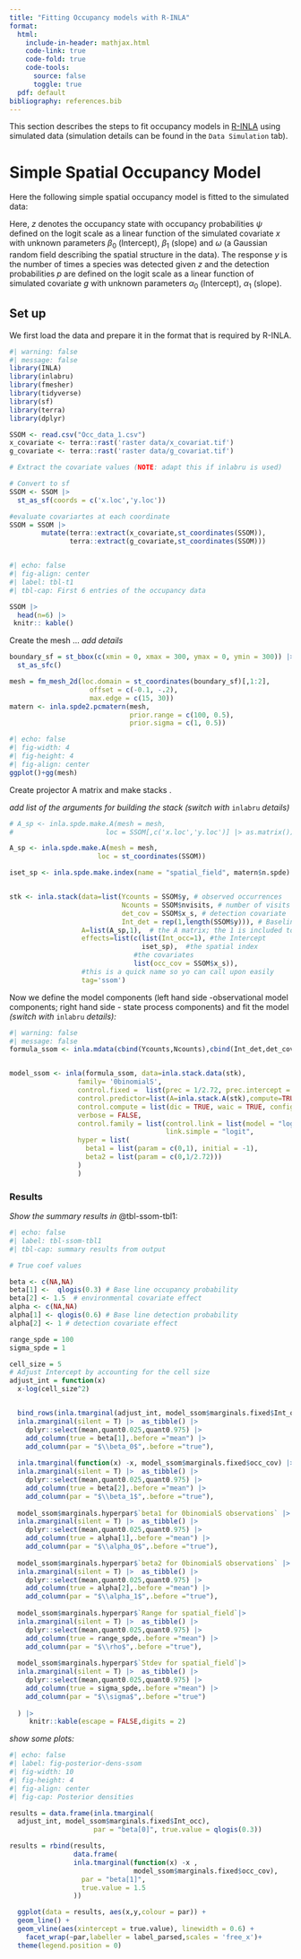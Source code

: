 ```yaml
---
title: "Fitting Occupancy models with R-INLA"
format: 
  html: 
    include-in-header: mathjax.html
    code-link: true
    code-fold: true
    code-tools: 
      source: false
      toggle: true
  pdf: default
bibliography: references.bib
---
```


This section describes the steps to fit occupancy models in [R-INLA](https://www.r-inla.org/) using simulated data (simulation details can be found in the `Data Simulation` tab).

# Simple Spatial Occupancy Model

Here the following simple spatial occupancy model is fitted to the simulated data:

```{=tex}
\begin{align}
z_{i} &\sim \mathrm{Bernoulli}(\psi_{i}) \nonumber \\
& \mathrm{logit}(\psi_{i}) = \beta_1 + \beta_1 x_i + \omega_i \nonumber \\
y_{i}|z_{i} &\sim \mathrm{Binomial}(K_i,z_{i} \times p_i)\nonumber\\
\mathrm{logit}(p_{i}) &= \alpha_0 + \alpha_1 g_{i}.
\label{eq:SSOM}
\end{align}
```
Here, $z$ denotes the occupancy state with occupancy probabilities $\psi$ defined on the logit scale as a linear function of the simulated covariate $x$ with unknown parameters $\beta_0$ (Intercept), $\beta_1$ (slope) and $\omega$ (a Gaussian random field describing the spatial structure in the data). The response $y$ is the number of times a species was detected given $z$ and the detection probabilities $p$ are defined on the logit scale as a linear function of simulated covariate $g$ with unknown parameters $\alpha_0$ (Intercept), $\alpha_1$ (slope).

## Set up

We first load the data and prepare it in the format that is required by R-INLA.

```r
#| warning: false
#| message: false
library(INLA)
library(inlabru)
library(fmesher)
library(tidyverse)
library(sf)
library(terra)
library(dplyr)

SSOM <- read.csv("Occ_data_1.csv")
x_covariate <- terra::rast('raster data/x_covariat.tif')
g_covariate <- terra::rast('raster data/g_covariat.tif')

# Extract the covariate values (NOTE: adapt this if inlabru is used)

# Convert to sf 
SSOM <- SSOM |>
  st_as_sf(coords = c('x.loc','y.loc')) 

#evaluate covariartes at each coordinate
SSOM = SSOM |> 
        mutate(terra::extract(x_covariate,st_coordinates(SSOM)),
               terra::extract(g_covariate,st_coordinates(SSOM)))



```

```r
#| echo: false
#| fig-align: center
#| label: tbl-t1
#| tbl-cap: First 6 entries of the occupancy data

SSOM |>
  head(n=6) |>
 knitr:: kable()

```

Create the mesh ... *add details*

```r
boundary_sf = st_bbox(c(xmin = 0, xmax = 300, ymax = 0, ymin = 300)) |> 
  st_as_sfc()

mesh = fm_mesh_2d(loc.domain = st_coordinates(boundary_sf)[,1:2],
                    offset = c(-0.1, -.2),
                    max.edge = c(15, 30))
matern <- inla.spde2.pcmatern(mesh,
                              prior.range = c(100, 0.5),  
                              prior.sigma = c(1, 0.5))

```

```r
#| echo: false
#| fig-width: 4
#| fig-height: 4
#| fig-align: center
ggplot()+gg(mesh)
```

Create projector A matrix and make stacks .

*add list of the arguments for building the stack (switch with* `inlabru` *details)*

```r
# A_sp <- inla.spde.make.A(mesh = mesh, 
#                       loc = SSOM[,c('x.loc','y.loc')] |> as.matrix())

A_sp <- inla.spde.make.A(mesh = mesh, 
                      loc = st_coordinates(SSOM))

iset_sp <- inla.spde.make.index(name = "spatial_field", matern$n.spde)


stk <- inla.stack(data=list(Ycounts = SSOM$y, # observed occurrences
                            Ncounts = SSOM$nvisits, # number of visits
                            det_cov = SSOM$x_s, # detection covariate
                            Int_det = rep(1,length(SSOM$y))), # Baseline detection 
                  A=list(A_sp,1),  # the A matrix; the 1 is included to make the list(covariates)
                  effects=list(c(list(Int_occ=1), #the Intercept
                                 iset_sp),  #the spatial index
                               #the covariates
                               list(occ_cov = SSOM$x_s)), 
                  #this is a quick name so yo can call upon easily
                  tag='ssom')


```

Now we define the model components (left hand side -observational model components; right hand side - state process components) and fit the model *(switch with* `inlabru` *details):*

```r
#| warning: false
#| message: false
formula_ssom <- inla.mdata(cbind(Ycounts,Ncounts),cbind(Int_det,det_cov)) ~  -1 + Int_occ +  occ_cov +  f(spatial_field, model=matern) 


model_ssom <- inla(formula_ssom, data=inla.stack.data(stk), 
                 family= '0binomialS',
                 control.fixed =  list(prec = 1/2.72, prec.intercept = 1/2.72),
                 control.predictor=list(A=inla.stack.A(stk),compute=TRUE),
                 control.compute = list(dic = TRUE, waic = TRUE, config = TRUE),
                 verbose = FALSE,
                 control.family = list(control.link = list(model = "logit"),
                                       link.simple = "logit",
                 hyper = list(
                   beta1 = list(param = c(0,1), initial = -1),
                   beta2 = list(param = c(0,1/2.72)))
                 )
                 )

```

### Results

*Show the summary results in* @tbl-ssom-tbl1:

```r
#| echo: false
#| label: tbl-ssom-tbl1
#| tbl-cap: summary results from output

# True coef values

beta <- c(NA,NA)
beta[1] <-  qlogis(0.3) # Base line occupancy probability
beta[2] <- 1.5  # environmental covariate effect
alpha <- c(NA,NA)
alpha[1] <- qlogis(0.6) # Base line detection probability
alpha[2] <- 1 # detection covariate effect

range_spde = 100
sigma_spde = 1

cell_size = 5
# Adjust Intercept by accounting for the cell size
adjust_int = function(x)
  x-log(cell_size^2)


  bind_rows(inla.tmarginal(adjust_int, model_ssom$marginals.fixed$Int_occ) |>
  inla.zmarginal(silent = T) |>  as_tibble() |> 
    dplyr::select(mean,quant0.025,quant0.975) |>
    add_column(true = beta[1],.before ="mean") |>
    add_column(par = "$\\beta_0$",.before ="true"),
  
  inla.tmarginal(function(x) -x, model_ssom$marginals.fixed$occ_cov) |>
  inla.zmarginal(silent = T) |>  as_tibble() |> 
    dplyr::select(mean,quant0.025,quant0.975) |>
    add_column(true = beta[2],.before ="mean") |>
    add_column(par = "$\\beta_1$",.before ="true"),
  
  model_ssom$marginals.hyperpar$`beta1 for 0binomialS observations` |>
  inla.zmarginal(silent = T) |>  as_tibble() |> 
    dplyr::select(mean,quant0.025,quant0.975) |>
    add_column(true = alpha[1],.before ="mean") |>
    add_column(par = "$\\alpha_0$",.before ="true"),
  
  model_ssom$marginals.hyperpar$`beta2 for 0binomialS observations` |>
  inla.zmarginal(silent = T) |>  as_tibble() |> 
    dplyr::select(mean,quant0.025,quant0.975) |>
    add_column(true = alpha[2],.before ="mean") |>
    add_column(par = "$\\alpha_1$",.before ="true"),
  
  model_ssom$marginals.hyperpar$`Range for spatial_field`|>
  inla.zmarginal(silent = T) |>  as_tibble() |> 
    dplyr::select(mean,quant0.025,quant0.975) |>
    add_column(true = range_spde,.before ="mean") |>
    add_column(par = "$\\rho$",.before ="true"),
  
  model_ssom$marginals.hyperpar$`Stdev for spatial_field`|>
  inla.zmarginal(silent = T) |>  as_tibble() |> 
    dplyr::select(mean,quant0.025,quant0.975) |>
    add_column(true = sigma_spde,.before ="mean") |>
    add_column(par = "$\\sigma$",.before ="true")
  
  ) |> 
     knitr::kable(escape = FALSE,digits = 2)


```

*show some plots:*

```r
#| echo: false
#| label: fig-posterior-dens-ssom
#| fig-width: 10
#| fig-height: 4
#| fig-align: center
#| fig-cap: Posterior densities

results = data.frame(inla.tmarginal(
  adjust_int, model_ssom$marginals.fixed$Int_occ),
                     par = "beta[0]", true.value = qlogis(0.3))

results = rbind(results,
                data.frame(
                inla.tmarginal(function(x) -x ,
                               model_ssom$marginals.fixed$occ_cov),
                  par = "beta[1]",
                  true.value = 1.5
                ))

  ggplot(data = results, aes(x,y,colour = par)) +
  geom_line() +
  geom_vline(aes(xintercept = true.value), linewidth = 0.6) +
    facet_wrap(~par,labeller = label_parsed,scales = 'free_x')+
  theme(legend.position = 0)
```
